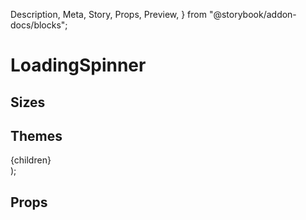   Description,
  Meta,
  Story,
  Props,
  Preview,
} from "@storybook/addon-docs/blocks";

<Meta title="Components|LoadingSpinner" />

# LoadingSpinner

<Description
  of={LoadingSpinner}
  markdown="Spinners are used when we are unable to determine loading time. Ideally, they should appear as briefly and infrequently as possible."
/>

## Sizes

<Preview>
  <Story name="size large">
    <LoadingSpinner size="large" />
  </Story>
  <Story name="size medium">
    <LoadingSpinner size="medium" />
  </Story>
  <Story name="size small">
    <LoadingSpinner size="small" />
  </Story>
  <Story name="size xsmall">
    <LoadingSpinner size="xsmall" />
  </Story>
  <Story name="size 2xsmall">
    <LoadingSpinner size="2xsmall" />
  </Story>
</Preview>

## Themes

  <div style={{ backgroundColor, padding: 12, height: 61, width: 61 }}>
    {children}
  </div>
);

<Preview>
  <Story name="theme light">
    <ThemeWrapper>
      <LoadingSpinner size="xsmall" theme="light" />
    </ThemeWrapper>
  </Story>
  <Story name="theme dark">
    <ThemeWrapper backgroundColor={colors.black.base}>
      <LoadingSpinner size="xsmall" theme="dark" />
    </ThemeWrapper>
  </Story>
  <Story name="theme grayscale">
    <ThemeWrapper backgroundColor={colors.silver.light}>
      <LoadingSpinner size="xsmall" theme="grayscale" />
    </ThemeWrapper>
  </Story>
</Preview>

## Props

<Props of={LoadingSpinner} />
